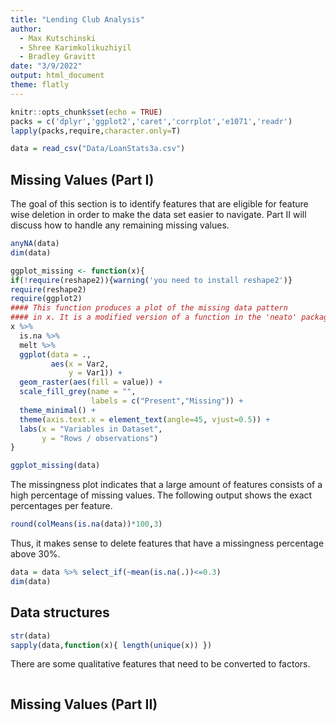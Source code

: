 ```yaml
---
title: "Lending Club Analysis"
author: 
  - Max Kutschinski
  - Shree Karimkolikuzhiyil
  - Bradley Gravitt
date: "3/9/2022"
output: html_document
theme: flatly
---
```


```r
knitr::opts_chunk$set(echo = TRUE)
packs = c('dplyr','ggplot2','caret','corrplot','e1071','readr')
lapply(packs,require,character.only=T)
```

```r
data = read_csv("Data/LoanStats3a.csv")
```

## Missing Values (Part I)

The goal of this section is to identify features that are eligible for feature wise deletion in order to make the data set easier to navigate. Part II will discuss how to handle any remaining missing values. 

```r
anyNA(data)
dim(data)
```

```r
ggplot_missing <- function(x){
if(!require(reshape2)){warning('you need to install reshape2')}
require(reshape2)
require(ggplot2)
#### This function produces a plot of the missing data pattern
#### in x. It is a modified version of a function in the 'neato' package
x %>%
  is.na %>%
  melt %>%
  ggplot(data = .,
         aes(x = Var2,
             y = Var1)) +
  geom_raster(aes(fill = value)) +
  scale_fill_grey(name = "",
                  labels = c("Present","Missing")) +
  theme_minimal() +
  theme(axis.text.x = element_text(angle=45, vjust=0.5)) +
  labs(x = "Variables in Dataset",
       y = "Rows / observations")
}

```

```r
ggplot_missing(data)
```

The missingness plot indicates that a large amount of features consists of a high percentage of missing values. The following output shows the exact percentages per feature.

```r
round(colMeans(is.na(data))*100,3)
```

Thus, it makes sense to delete features that have a missingness percentage above 30%.

```r

data = data %>% select_if(~mean(is.na(.))<=0.3)
dim(data)
```


## Data structures

```r
str(data)
sapply(data,function(x){ length(unique(x)) })
```

There are some qualitative features that need to be converted to factors.

```r

```


## Missing Values (Part II)

